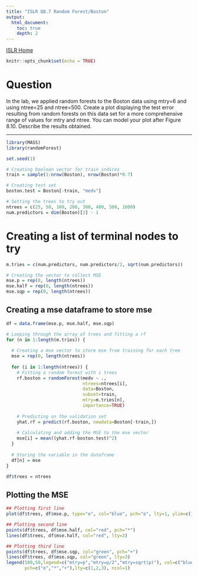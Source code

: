 ```yaml
---
title: "ISLR Q8.7 Random Forest/Boston"
output:
  html_document:
    toc: true
    depth: 2           
---
```

[ISLR Home](../index.html)

```r
knitr::opts_chunk$set(echo = TRUE)
```

# Question

In the lab, we applied random forests to the Boston data using mtry=6 and using ntree=25 and ntree=500. Create a plot displaying the test error resulting from random forests on this data set for a more comprehensive range of values for mtry and ntree. You can model your plot after Figure 8.10. Describe the results obtained.

***

```r
library(MASS)
library(randomForest)
```


```r
set.seed(1)

# Creating boolean vector for train indices
train = sample(1:nrow(Boston), nrow(Boston)*0.7)

# Creating test set
boston.test = Boston[-train, "medv"]

# Setting the trees to try out
ntrees = c(25, 50, 100, 200, 300, 400, 500, 1000)
num.predictors = dim(Boston)[2] - 1
```


# Creating a list of terminal nodes to try
```r
m.tries = c(num.predictors, num.predictors/2, sqrt(num.predictors))

# Creating the vector to collect MSE
mse.p = rep(0, length(ntrees))
mse.half = rep(0, length(ntrees))
mse.sqp = rep(0, length(ntrees))
```


## Creating a mse dataframe to store mse
```r
df = data.frame(mse.p, mse.half, mse.sqp)

# Looping through the array of trees and fitting a rf
for (n in 1:length(m.tries)) {
  
  # Creating a mse vector to store mse from training for each tree
  mse = rep(0, length(ntrees))
  
  for (i in 1:length(ntrees)) {
    # Fitting a random forest with i trees
    rf.boston = randomForest(medv ~ ., 
                             ntrees=ntrees[i],
                             data=Boston, 
                             subset=train,
                             mtry=m.tries[n],
                             importance=TRUE)
              
    # Predicting on the validation set
    yhat.rf = predict(rf.boston, newdata=Boston[-train,])
              
    # Calculating and adding the MSE to the mse vector
    mse[i] = mean((yhat.rf-boston.test)^2)
  }
  
  # Storing the variable in the dataframe
  df[n] = mse  
}

df$trees = ntrees
```


## Plotting the MSE
```r
## Plotting first line
plot(df$trees, df$mse.p, type="o", col="blue", pch="o", lty=1, ylim=c(10,50))

## Plotting second line
points(df$trees, df$mse.half, col="red", pch="*")
lines(df$trees, df$mse.half, col="red", lty=2)

## Plotting third line
points(df$trees, df$mse.sqp, col="green", pch="+")
lines(df$trees, df$mse.sqp, col="green", lty=3)
legend(500,50,legend=c("mtry=p","mtry=p/2","mtry=sqrt(p)"), col=c("blue","red","black"),
       pch=c("o","*","+"),lty=c(1,2,3), ncol=1)

```


